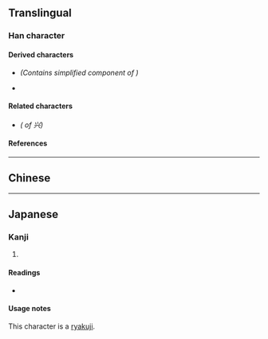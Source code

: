 {{also|興}}
{{character info/new}}
==Translingual==
{{stroke order|strokes=6}}

===Han character===
{{Han char|rn=12|rad=八|as=04|sn=6|four=90801|canj=FMC|ids=⿳⺍一八}}

====Derived characters====
* {{l|mul|[[举]], [[挙]], [[𪿝]], [[誉]]}} ''(Contains simplified component of {{l|mul|與}})''
* {{l|mul|[[𭥽]], [[𬠇]]}}

====Related characters====
* {{l|mul|[[興]]}} ''({{w|Traditional Chinese|Traditional form}} of 兴)''

====References====
{{Han ref|kx=0127.091|hdz=10243.050|uh=5174}}

----

==Chinese==
{{zh-see|興}}

----

==Japanese==

===Kanji===
{{ja-kanji|grade=|rs=八04}}

# {{alternative form of|興|lang=ja}}

====Readings====
* {{ja-readings|goon=[[こう]] (kō)|kanon=[[きょう]] (kyō)|kun=[[おこる]] (okoru)|nanori=}}

====Usage notes====
This character is a [[略字|ryakuji]].